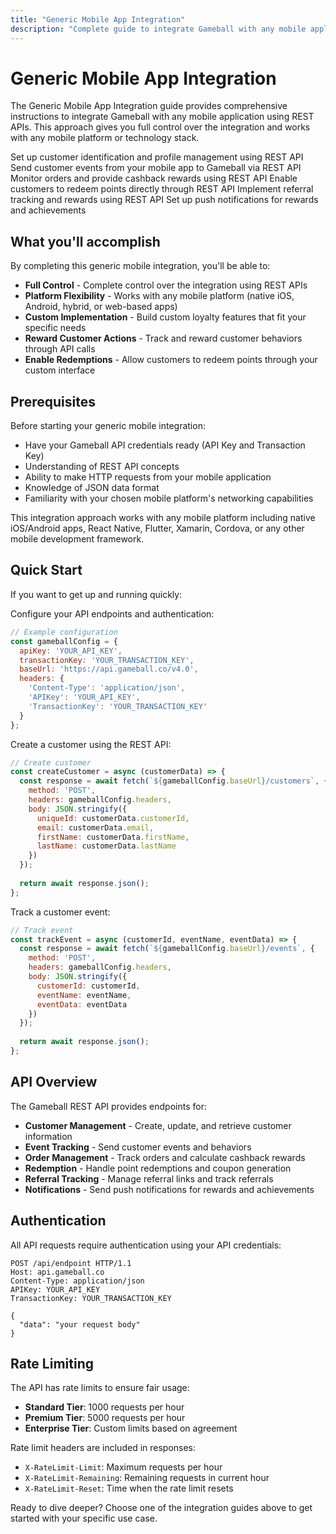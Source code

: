 ```yaml
---
title: "Generic Mobile App Integration"
description: "Complete guide to integrate Gameball with any mobile application using REST API"
---
```


# Generic Mobile App Integration

The Generic Mobile App Integration guide provides comprehensive instructions to integrate Gameball with any mobile application using REST APIs. This approach gives you full control over the integration and works with any mobile platform or technology stack.

<CardGroup cols={2}>
  <Card title="Initialize Customer Profile" icon="user" href="/installation-guide/generic-mobile/initialize-profile">
    Set up customer identification and profile management using REST API
  </Card>

  <Card title="Track Customer Events" icon="chart-line" href="/installation-guide/generic-mobile/track-events">
    Send customer events from your mobile app to Gameball via REST API
  </Card>

  <Card title="Track Orders & Cashback" icon="shopping-cart" href="/installation-guide/generic-mobile/track-orders">
    Monitor orders and provide cashback rewards using REST API
  </Card>

  <Card title="Integrate Redemption" icon="gift" href="/installation-guide/generic-mobile/integrate-redemption">
    Enable customers to redeem points directly through REST API
  </Card>

  <Card title="Track Referrals" icon="users" href="/installation-guide/generic-mobile/track-referrals">
    Implement referral tracking and rewards using REST API
  </Card>

  <Card title="Push Notifications" icon="bell" href="/installation-guide/generic-mobile/push-notifications">
    Set up push notifications for rewards and achievements
  </Card>
</CardGroup>

## What you'll accomplish

By completing this generic mobile integration, you'll be able to:

- **Full Control** - Complete control over the integration using REST APIs
- **Platform Flexibility** - Works with any mobile platform (native iOS, Android, hybrid, or web-based apps)
- **Custom Implementation** - Build custom loyalty features that fit your specific needs
- **Reward Customer Actions** - Track and reward customer behaviors through API calls
- **Enable Redemptions** - Allow customers to redeem points through your custom interface

## Prerequisites

Before starting your generic mobile integration:

- Have your Gameball API credentials ready (API Key and Transaction Key)
- Understanding of REST API concepts
- Ability to make HTTP requests from your mobile application
- Knowledge of JSON data format
- Familiarity with your chosen mobile platform's networking capabilities

<Note>
This integration approach works with any mobile platform including native iOS/Android apps, React Native, Flutter, Xamarin, Cordova, or any other mobile development framework.
</Note>

## Quick Start

If you want to get up and running quickly:

<Steps>
<Step title="Set up API Configuration">
  Configure your API endpoints and authentication:
  
  ```javascript
  // Example configuration
  const gameballConfig = {
    apiKey: 'YOUR_API_KEY',
    transactionKey: 'YOUR_TRANSACTION_KEY',
    baseUrl: 'https://api.gameball.co/v4.0',
    headers: {
      'Content-Type': 'application/json',
      'APIKey': 'YOUR_API_KEY',
      'TransactionKey': 'YOUR_TRANSACTION_KEY'
    }
  };
  ```
</Step>

<Step title="Make Your First API Call">
  Create a customer using the REST API:
  
  ```javascript
  // Create customer
  const createCustomer = async (customerData) => {
    const response = await fetch(`${gameballConfig.baseUrl}/customers`, {
      method: 'POST',
      headers: gameballConfig.headers,
      body: JSON.stringify({
        uniqueId: customerData.customerId,
        email: customerData.email,
        firstName: customerData.firstName,
        lastName: customerData.lastName
      })
    });
    
    return await response.json();
  };
  ```
</Step>

<Step title="Track an Event">
  Track a customer event:
  
  ```javascript
  // Track event
  const trackEvent = async (customerId, eventName, eventData) => {
    const response = await fetch(`${gameballConfig.baseUrl}/events`, {
      method: 'POST',
      headers: gameballConfig.headers,
      body: JSON.stringify({
        customerId: customerId,
        eventName: eventName,
        eventData: eventData
      })
    });
    
    return await response.json();
  };
  ```
</Step>
</Steps>

## API Overview

The Gameball REST API provides endpoints for:

- **Customer Management** - Create, update, and retrieve customer information
- **Event Tracking** - Send customer events and behaviors
- **Order Management** - Track orders and calculate cashback rewards
- **Redemption** - Handle point redemptions and coupon generation
- **Referral Tracking** - Manage referral links and track referrals
- **Notifications** - Send push notifications for rewards and achievements

## Authentication

All API requests require authentication using your API credentials:

```http
POST /api/endpoint HTTP/1.1
Host: api.gameball.co
Content-Type: application/json
APIKey: YOUR_API_KEY
TransactionKey: YOUR_TRANSACTION_KEY

{
  "data": "your request body"
}
```

## Rate Limiting

The API has rate limits to ensure fair usage:

- **Standard Tier**: 1000 requests per hour
- **Premium Tier**: 5000 requests per hour
- **Enterprise Tier**: Custom limits based on agreement

Rate limit headers are included in responses:
- `X-RateLimit-Limit`: Maximum requests per hour
- `X-RateLimit-Remaining`: Remaining requests in current hour
- `X-RateLimit-Reset`: Time when the rate limit resets

Ready to dive deeper? Choose one of the integration guides above to get started with your specific use case.

